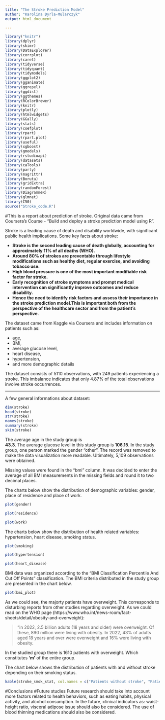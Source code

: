 ```yaml
---
title: "The Stroke Prediction Model"
author: "Karolina Dyrla-Mularczyk"
output: html_document

---
```

```r
library("knitr")
library(dplyr)
library(skimr)
library(DataExplorer)
library(corrplot)
library(caret)
library(tidyverse)
library(tidyquant)
library(tidymodels)
library(ggplot2)
library(gganimate)
library(ggrepel)
library(ggdist)
library(ggthemes)
library(RColorBrewer)
library(knitr)
library(plotly)
library(htmlwidgets)
library(GGally)
library(stats)
library(coefplot)
library(rpart)
library(rpart.plot)
library(useful)
library(xgboost)
library(gmodels)
library(rstudioapi)
library(datasets) 
library(caTools)
library(party)
library(magrittr)
library(Boruta)
library(gridExtra)
library(randomForest)
library(DiagrammeR)
library(glmnet)
library(C50)
source("Stroke_code.R")
```

#This is a report about prediction of stroke. Original data came from Coursera's Course - "Build and deploy a stroke prediction model using R". 

Stroke is a leading cause of death and disability worldwide, with significant public health implications. Some key facts about stroke:

- __Stroke is the second leading cause of death globally, accounting for approximately 11% of all deaths (WHO).__
- __Around 80% of strokes are preventable through lifestyle modifications such as healthy diet, regular exercise, and avoiding tobacco use.__
- __High blood pressure is one of the most important modifiable risk factor for stroke.__
- __Early recognition of stroke symptoms and prompt medical intervention can significantly improve outcomes and reduce disability.__
- __Hence the need to identify risk factors and assess their importance in the stroke prediction model.This is important both from the perspective of the healthcare sector and from the patient's perspective.__

The dataset came from Kaggle via Coursera and includes information on patients such as:

- age,
- BMI,
- average glucose level,
- heart disease,
- hypertension,
- and more demographic details

The dataset consists of 5110 observations, with 249 patients experiencing a stroke. This imbalance indicates that only 4.87% of the total observations involve stroke occurrences.

***

A few general informations about dataset:

```r

dim(stroke) 
head(stroke) 
str(stroke) 
names(stroke)
summary(stroke)
skim(stroke)
```

The average age in the study group is  
__43.3__. 
The average glucose level in this study group is 
__106.15__.
In the study group, one person marked the gender "other". The record was removed to make the data visualization more readable. Ultimately, 5,109 observations were obtained.

Missing values were found in the "bmi" column. It was decided to enter the average of all BMI measurements in the missing fields and round it to two decimal places.

The charts below show the distribution of demographic variables: gender, place of residence and place of work.

```r
plot(gender)
```

```r
plot(residence)
```

```r
plot(work)
```

The charts below show the distribution of health related variables: hypertension, heart disease, smoking status.

```r
plot(smoking)
```

```r
plot(hypertension)
```

```r
plot(heart_disease)
```

BMI data was organized according to the "BMI Classification Percentile And Cut Off Points" classification. The BMI criteria distributed in the study group are presented in the chart below.

```r
plot(bmi_plot)
```

As we could see, the majorty patients have overweight. This corresponds to disturbing reports from other studies regarding overweight. As we could read on the WHO page (https://www.who.int/news-room/fact-sheets/detail/obesity-and-overweight): 

>"In 2022, 2.5 billion adults (18 years and older) were overweight. Of these, 890 million were living with obesity. In 2022, 43% of adults aged 18 years and over were overweight and 16% were living with obesity.

In the studied group there is 1610 patients with overweight. Which constitutes __'m'__ of the entire group.

The chart below shows the distribution of patients with and without stroke depending on their smoking status.

```r
kable(stroke_smok_stat, col.names = c("Patients without stroke", "Patients with stroke"))
```


#Conclusions
#Future studies
Future research should take into account more factors related to health behaviors, such as eating habits, physical activity, and alcohol consumption. In the future, clinical indicators as: waist-height ratio, visceral adipose issue should also be considered. The use of blood thinning medications should also be considered. 